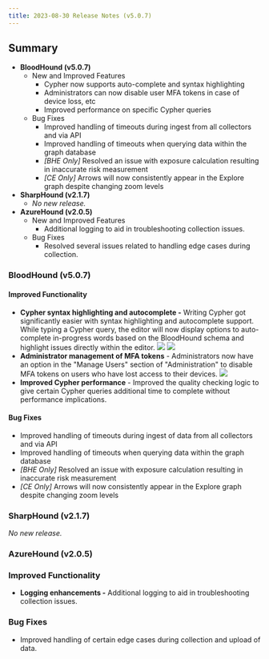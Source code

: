 ```yaml
---
title: 2023-08-30 Release Notes (v5.0.7)
---
```


## Summary

* **BloodHound (v5.0.7)**
    * New and Improved Features
        * Cypher now supports auto-complete and syntax highlighting
        * Administrators can now disable user MFA tokens in case of device loss, etc
        * Improved performance on specific Cypher queries
    * Bug Fixes
        * Improved handling of timeouts during ingest from all collectors and via API
        * Improved handling of timeouts when querying data within the graph database
        * _\[BHE Only\]_ Resolved an issue with exposure calculation resulting in inaccurate risk measurement
        * _\[CE Only\]_ Arrows will now consistently appear in the Explore graph despite changing zoom levels
* **SharpHound (v2.1.7)**
    * _No new release._
* **AzureHound (v2.0.5)**
    * New and Improved Features
        * Additional logging to aid in troubleshooting collection issues.
    * Bug Fixes
        * Resolved several issues related to handling edge cases during collection.

### BloodHound (v5.0.7)
#### Improved Functionality

* **Cypher syntax highlighting and autocomplete -** Writing Cypher got significantly easier with syntax highlighting and autocomplete support. While typing a Cypher query, the editor will now display options to auto-complete in-progress words based on the BloodHound schema and highlight issues directly within the editor.
    ![](/images/release_notes/18383320555675.png) ![](/images/release_notes/18383344818331.png)
* **Administrator management of MFA tokens** \- Administrators now have an option in the "Manage Users" section of "Administration" to disable MFA tokens on users who have lost access to their devices.
    ![](/images/release_notes/18382121980827.png)
* **Improved Cypher performance** \- Improved the quality checking logic to give certain Cypher queries additional time to complete without performance implications.

#### Bug Fixes

* Improved handling of timeouts during ingest of data from all collectors and via API
* Improved handling of timeouts when querying data within the graph database
* _\[BHE Only\]_ Resolved an issue with exposure calculation resulting in inaccurate risk measurement
* _\[CE Only\]_ Arrows will now consistently appear in the Explore graph despite changing zoom levels

### SharpHound (v2.1.7)

_No new release._

### AzureHound (v2.0.5)
### Improved Functionality

* **Logging enhancements -** Additional logging to aid in troubleshooting collection issues.

### Bug Fixes

* Improved handling of certain edge cases during collection and upload of data.


